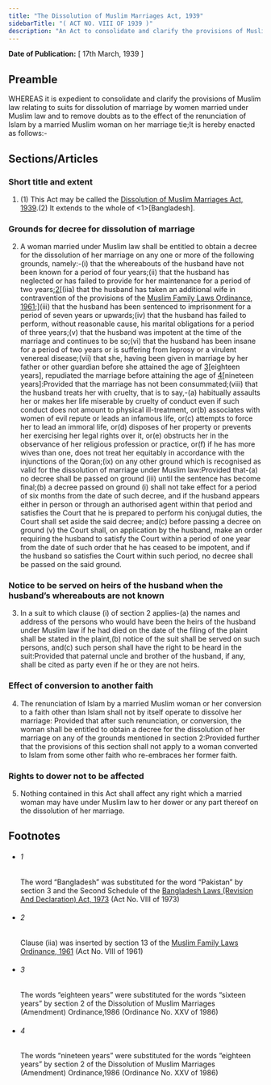 ```yaml
---
title: "The Dissolution of Muslim Marriages Act, 1939"
sidebarTitle: "( ACT NO. VIII OF 1939 )"
description: "An Act to consolidate and clarify the provisions of Muslim law relating to suits for dissolution of marriage by women married under Muslim law and to remove doubts as to the effect of the renunciation of Islam by a married Muslim woman on her marriage tie."
---
```


**Date of Publication:** [ 17th March, 1939 ]

## Preamble

WHEREAS it is expedient to consolidate and clarify the provisions of Muslim law relating to suits for dissolution of marriage by women married under Muslim law and to remove doubts as to the effect of the renunciation of Islam by a married Muslim woman on her marriage tie;It is hereby enacted as follows:-

## Sections/Articles

### Short title and extent

1. (1) This Act may be called the [Dissolution of Muslim Marriages Act, 1939](/act-180.html "Dissolution of Muslim Marriages Act, 1939").(2) It extends to the whole of <1>[Bangladesh].

### Grounds for decree for dissolution of marriage

2. A woman married under Muslim law shall be entitled to obtain a decree for the dissolution of her marriage on any one or more of the following grounds, namely:-(i) that the whereabouts of the husband have not been known for a period of four years;(ii) that the husband has neglected or has failed to provide for her maintenance for a period of two years;[2](1)[(iia) that the husband has taken an additional wife in contravention of the provisions of the [Muslim Family Laws Ordinance, 1961](/act-305.html "Muslim Family Laws Ordinance, 1961");](iii) that the husband has been sentenced to imprisonment for a period of seven years or upwards;(iv) that the husband has failed to perform, without reasonable cause, his marital obligations for a period of three years;(v) that the husband was impotent at the time of the marriage and continues to be so;(vi) that the husband has been insane for a period of two years or is suffering from leprosy or a virulent venereal disease;(vii) that she, having been given in marriage by her father or other guardian before she attained the age of [3](2)[eighteen years], repudiated the marriage before attaining the age of [4](3)[nineteen years]:Provided that the marriage has not been consummated;(viii) that the husband treats her with cruelty, that is to say,-(a) habitually assaults her or makes her life miserable by cruelty of conduct even if such conduct does not amount to physical ill-treatment, or(b) associates with women of evil repute or leads an infamous life, or(c) attempts to force her to lead an immoral life, or(d) disposes of her property or prevents her exercising her legal rights over it, or(e) obstructs her in the observance of her religious profession or practice, or(f) if he has more wives than one, does not treat her equitably in accordance with the injunctions of the Qoran;(ix) on any other ground which is recognised as valid for the dissolution of marriage under Muslim law:Provided that-(a) no decree shall be passed on ground (iii) until the sentence has become final;(b) a decree passed on ground (i) shall not take effect for a period of six months from the date of such decree, and if the husband appears either in person or through an authorised agent within that period and satisfies the Court that he is prepared to perform his conjugal duties, the Court shall set aside the said decree; and(c) before passing a decree on ground (v) the Court shall, on application by the husband, make an order requiring the husband to satisfy the Court within a period of one year from the date of such order that he has ceased to be impotent, and if the husband so satisfies the Court within such period, no decree shall be passed on the said ground.

### Notice to be served on heirs of the husband when the husband’s whereabouts are not known

3. In a suit to which clause (i) of section 2 applies-(a) the names and address of the persons who would have been the heirs of the husband under Muslim law if he had died on the date of the filing of the plaint shall be stated in the plaint,(b) notice of the suit shall be served on such persons, and(c) such person shall have the right to be heard in the suit:Provided that paternal uncle and brother of the husband, if any, shall be cited as party even if he or they are not heirs.

### Effect of conversion to another faith

4. The renunciation of Islam by a married Muslim woman or her conversion to a faith other than Islam shall not by itself operate to dissolve her marriage: Provided that after such renunciation, or conversion, the woman shall be entitled to obtain a decree for the dissolution of her marriage on any of the grounds mentioned in section 2:Provided further that the provisions of this section shall not apply to a woman converted to Islam from some other faith who re-embraces her former faith.

### Rights to dower not to be affected

5. Nothing contained in this Act shall affect any right which a married woman may have under Muslim law to her dower or any part thereof on the dissolution of her marriage.

## Footnotes

- ###### 1

  The word “Bangladesh” was substituted for the word “Pakistan” by section 3 and the Second Schedule of the [Bangladesh Laws (Revision And Declaration) Act, 1973](/act-430.html "Bangladesh Laws (Revision And Declaration) Act, 1973") (Act No. VIII of 1973)

- ###### 2

  Clause (iia) was inserted by section 13 of the [Muslim Family Laws Ordinance, 1961](/act-305.html "Muslim Family Laws Ordinance, 1961") (Act No. VIII of 1961)

- ###### 3

  The words “eighteen years” were substituted for the words “sixteen years” by section 2 of the Dissolution of Muslim Marriages (Amendment) Ordinance,1986 (Ordinance No. XXV of 1986)

- ###### 4

  The words “nineteen years” were substituted for the words “eighteen years” by section 2 of the Dissolution of Muslim Marriages (Amendment) Ordinance,1986 (Ordinance No. XXV of 1986)
